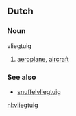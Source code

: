 ==Dutch==
===Noun===
vliegtuig

#[[aeroplane]], [[aircraft]]

===See also===
*[[snuffelvliegtuig]]

[[nl:vliegtuig]]
